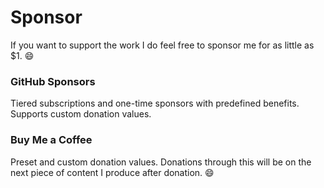 
<SEO
	description='Support or sponsor Nabil on his content creation journey'
	path='support'
	title='Support Nabil Tharwat'
/>

<Layout>

# Sponsor

If you want to support the work I do feel free to sponsor me for as little as $1. 😄 

### GitHub Sponsors

Tiered subscriptions and one-time sponsors with predefined benefits. Supports custom donation values.

<div className="flex justify-center">
	<Sponsor />
</div>

### Buy Me a Coffee

Preset and custom donation values. Donations through this will be on the next piece of content I produce after donation. 😄

<div className="mt-4">
	<BuyMeACuppa />
</div>


</Layout>

